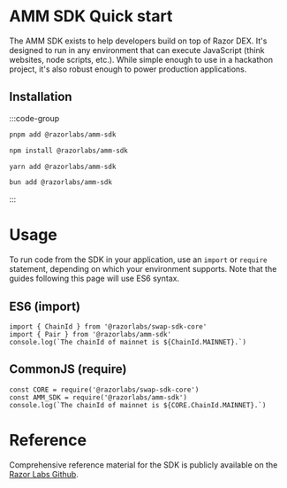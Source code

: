 # AMM SDK Quick start

The AMM SDK exists to help developers build on top of Razor DEX. It's designed to run in any 
environment that can execute JavaScript (think websites, node scripts, etc.). While simple enough 
to use in a hackathon project, it's also robust enough to power production applications.

## Installation

:::code-group
```bash [pnpm]
pnpm add @razorlabs/amm-sdk
```

```bash [npm]
npm install @razorlabs/amm-sdk
```

```bash [yarn]
yarn add @razorlabs/amm-sdk
```

```bash [bun]
bun add @razorlabs/amm-sdk
```
:::

# Usage

To run code from the SDK in your application, use an `import` or `require` statement, 
depending on which your environment supports. Note that the guides following this page will 
use ES6 syntax.

## ES6 (import)

```tsx twoslash
import { ChainId } from '@razorlabs/swap-sdk-core'
import { Pair } from '@razorlabs/amm-sdk'
console.log(`The chainId of mainnet is ${ChainId.MAINNET}.`)
```

## CommonJS (require)

```tsx
const CORE = require('@razorlabs/swap-sdk-core')
const AMM_SDK = require('@razorlabs/amm-sdk')
console.log(`The chainId of mainnet is ${CORE.ChainId.MAINNET}.`)
```

# Reference

Comprehensive reference material for the SDK is publicly available on the 
[Razor Labs Github](https://github.com/razorlabsorg).
